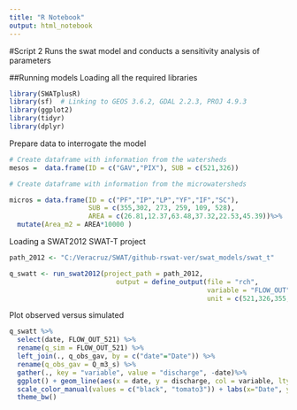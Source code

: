 ```yaml
---
title: "R Notebook"
output: html_notebook
---
```


#Script 2
Runs the swat model and conducts a sensitivity analysis of parameters


##Running models
Loading all the required libraries

```r
library(SWATplusR)
library(sf)  # Linking to GEOS 3.6.2, GDAL 2.2.3, PROJ 4.9.3
library(ggplot2)
library(tidyr)
library(dplyr)

```

Prepare data to interrogate the model

```r
# Create dataframe with information from the watersheds
mesos =  data.frame(ID = c("GAV","PIX"), SUB = c(521,326))

# Create dataframe with information from the microwatersheds

micros = data.frame(ID = c("PF","IP","LP","YF","IF","SC"), 
                    SUB = c(355,302, 273, 259, 109, 528), 
                    AREA = c(26.81,12.37,63.48,37.32,22.53,45.39))%>%
  mutate(Area_m2 = AREA*10000 )

```

Loading a SWAT2012 SWAT-T project

```r
path_2012 <- "C:/Veracruz/SWAT/github-rswat-ver/swat_models/swat_t"

q_swatt <- run_swat2012(project_path = path_2012,
                           output = define_output(file = "rch",
                                                  variable = "FLOW_OUT",
                                                  unit = c(521,326,355,302,273,259,109,528)))
```

Plot observed versus simulated

```r

q_swatt %>%
  select(date, FLOW_OUT_521) %>%
  rename(q_sim = FLOW_OUT_521) %>%
  left_join(., q_obs_gav, by = c("date"="Date")) %>%
  rename(q_obs_gav = Q_m3_s) %>%
  gather(., key = "variable", value = "discharge", -date)%>%
  ggplot() + geom_line(aes(x = date, y = discharge, col = variable, lty = variable)) +
  scale_color_manual(values = c("black", "tomato3")) + labs(x="Date", y="Discharge m^3/S")+
  theme_bw()

```


